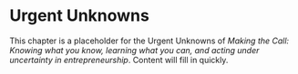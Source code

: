 # Urgent Unknowns

This chapter is a placeholder for the Urgent Unknowns of *Making the Call: Knowing what you know, learning what you can, and acting under uncertainty in entrepreneurship*. Content will fill in quickly.
